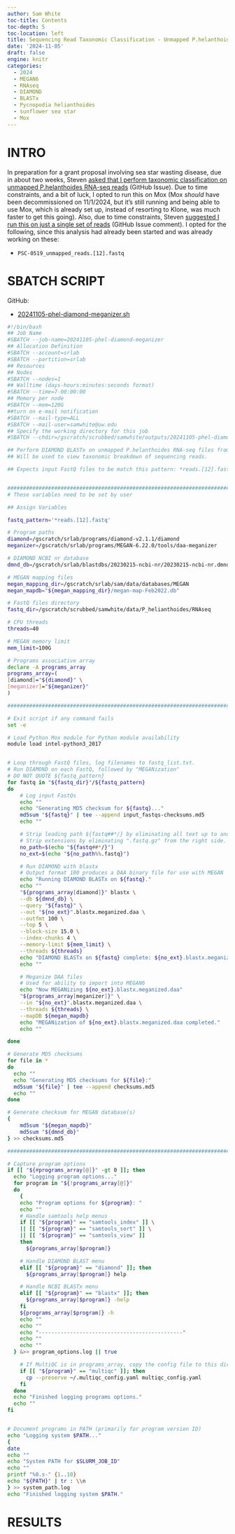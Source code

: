 ```yaml
---
author: Sam White
toc-title: Contents
toc-depth: 5
toc-location: left
title: Sequencing Read Taxonomic Classification - Unmapped P.helanthoides RNA-seq Using DIAMOND-BLASTx and MEGAN6 on Mox
date: '2024-11-05'
draft: false
engine: knitr
categories: 
  - 2024
  - MEGAN6
  - RNAseq
  - DIAMOND
  - BLASTx
  - Pycnopodia helianthoides
  - sunflower sea star
  - Mox
---
```

# INTRO

In preparation for a grant proposal involving sea star wasting disease, due in about two weeks, Steven [asked that I perform taxonomic classification on unmapped P.helanthoides RNA-seq reads](https://github.com/RobertsLab/resources/issues/2009) (GitHub Issue). Due to time constraints, and a bit of luck, I opted to run this on Mox (Mox _should_ have been decommissioned on 11/1/2024, but it's still running and being able to use Mox, which is already set up, instead of resorting to Klone, was much faster to get this going). Also, due to time constraints, Steven [suggested I run this on just a single set of reads](https://github.com/RobertsLab/resources/issues/2009#issuecomment-2457459109) (GitHub Issue comment). I opted for the following, since this analysis had already been started and was already working on these:

- `PSC-0519_unmapped_reads.[12].fastq`

# SBATCH SCRIPT

GitHub:

- [20241105-phel-diamond-meganizer.sh](https://github.com/RobertsLab/sams-notebook/blob/master/sbatch_scripts/20241105-phel-diamond-meganizer.sh)

```bash
#!/bin/bash
## Job Name
#SBATCH --job-name=20241105-phel-diamond-meganizer
## Allocation Definition
#SBATCH --account=srlab
#SBATCH --partition=srlab
## Resources
## Nodes
#SBATCH --nodes=1
## Walltime (days-hours:minutes:seconds format)
#SBATCH --time=7-00:00:00
## Memory per node
#SBATCH --mem=120G
##turn on e-mail notification
#SBATCH --mail-type=ALL
#SBATCH --mail-user=samwhite@uw.edu
## Specify the working directory for this job
#SBATCH --chdir=/gscratch/scrubbed/samwhite/outputs/20241105-phel-diamond-meganizer

## Perform DIAMOND BLASTx on unmapped P.helanthoides RNA-seq files from Steven.
## Will be used to view taxonomic breakdown of sequencing reads.

## Expects input FastQ files to be match this pattern: *reads.[12].fastq


###################################################################################
# These variables need to be set by user

## Assign Variables

fastq_pattern='*reads.[12].fastq'

# Program paths
diamond=/gscratch/srlab/programs/diamond-v2.1.1/diamond
meganizer=/gscratch/srlab/programs/MEGAN-6.22.0/tools/daa-meganizer

# DIAMOND NCBI nr database
dmnd_db=/gscratch/srlab/blastdbs/20230215-ncbi-nr/20230215-ncbi-nr.dmnd

# MEGAN mapping files
megan_mapping_dir=/gscratch/srlab/sam/data/databases/MEGAN
megan_mapdb="${megan_mapping_dir}/megan-map-Feb2022.db"

# FastQ files directory
fastq_dir=/gscratch/scrubbed/samwhite/data/P_helianthoides/RNAseq

# CPU threads
threads=40

# MEGAN memory limit
mem_limit=100G

# Programs associative array
declare -A programs_array
programs_array=(
[diamond]="${diamond}" \
[meganizer]="${meganizer}"
)

###################################################################################################

# Exit script if any command fails
set -e

# Load Python Mox module for Python module availability
module load intel-python3_2017


# Loop through FastQ files, log filenames to fastq_list.txt.
# Run DIAMOND on each FastQ, followed by "MEGANization"
# DO NOT QUOTE ${fastq_pattern}
for fastq in "${fastq_dir}"/${fastq_pattern}
do
	# Log input FastQs
    echo ""
    echo "Generating MD5 checksum for ${fastq}..."
	md5sum "${fastq}" | tee --append input_fastqs-checksums.md5
    echo ""

	# Strip leading path ${fastq##*/} by eliminating all text up to and including last slash from the left side.
    # Strip extensions by eliminating ".fastq.gz" from the right side.
	no_path=$(echo "${fastq##*/}")
	no_ext=$(echo "${no_path%%.fastq}")

	# Run DIAMOND with blastx
	# Output format 100 produces a DAA binary file for use with MEGAN
    echo "Running DIAMOND BLASTx on ${fastq}."
    echo ""
	"${programs_array[diamond]}" blastx \
	--db ${dmnd_db} \
	--query "${fastq}" \
	--out "${no_ext}".blastx.meganized.daa \
	--outfmt 100 \
	--top 5 \
	--block-size 15.0 \
	--index-chunks 4 \
    --memory-limit ${mem_limit} \
    --threads ${threads}
    echo "DIAMOND BLASTx on ${fastq} complete: ${no_ext}.blastx.meganized.daa"
    echo ""

    # Meganize DAA files
    # Used for ability to import into MEGAN6
    echo "Now MEGANizing ${no_ext}.blastx.meganized.daa"
    "${programs_array[meganizer]}" \
    --in "${no_ext}".blastx.meganized.daa \
    --threads ${threads} \
    --mapDB ${megan_mapdb}
    echo "MEGANization of ${no_ext}.blastx.meganized.daa completed."
    echo ""

done

# Generate MD5 checksums
for file in *
do
  echo ""
  echo "Generating MD5 checksums for ${file}:"
  md5sum "${file}" | tee --append checksums.md5
  echo ""
done

# Generate checksum for MEGAN database(s)
{
    md5sum "${megan_mapdb}"
    md5sum "${dmnd_db}"
} >> checksums.md5

#######################################################################################################

# Capture program options
if [[ "${#programs_array[@]}" -gt 0 ]]; then
  echo "Logging program options..."
  for program in "${!programs_array[@]}"
  do
    {
    echo "Program options for ${program}: "
    echo ""
    # Handle samtools help menus
    if [[ "${program}" == "samtools_index" ]] \
    || [[ "${program}" == "samtools_sort" ]] \
    || [[ "${program}" == "samtools_view" ]]
    then
      ${programs_array[$program]}

    # Handle DIAMOND BLAST menu
    elif [[ "${program}" == "diamond" ]]; then
      ${programs_array[$program]} help

    # Handle NCBI BLASTx menu
    elif [[ "${program}" == "blastx" ]]; then
      ${programs_array[$program]} -help
    fi
    ${programs_array[$program]} -h
    echo ""
    echo ""
    echo "----------------------------------------------"
    echo ""
    echo ""
  } &>> program_options.log || true

    # If MultiQC is in programs_array, copy the config file to this directory.
    if [[ "${program}" == "multiqc" ]]; then
      cp --preserve ~/.multiqc_config.yaml multiqc_config.yaml
    fi
  done
  echo "Finished logging programs options."
  echo ""
fi


# Document programs in PATH (primarily for program version ID)
echo "Logging system $PATH..."
{
date
echo ""
echo "System PATH for $SLURM_JOB_ID"
echo ""
printf "%0.s-" {1..10}
echo "${PATH}" | tr : \\n
} >> system_path.log
echo "Finished logging system $PATH."
```

# RESULTS